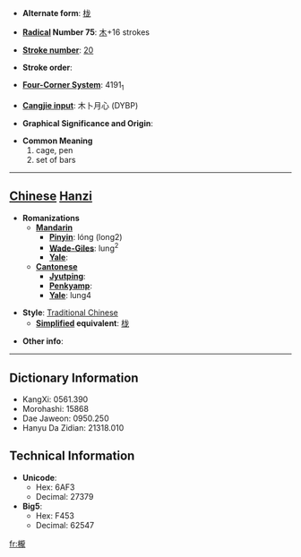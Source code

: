 * '''Alternate form''': [[栊]]

* '''[[Wiktionary:Chinese radical index| Radical]] Number 75''': [[Wiktionary:Chinese radical index 木|木]]+16 strokes

* '''[[Wiktionary:Chinese total strokes index|Stroke number]]''': [[Wiktionary:Chinese total strokes index 20|20]]

* '''Stroke order''': 

* '''[[Wiktionary:Chinese four corner index|Four-Corner System]]''': 4191<sub>1</sub>

* '''[[Wiktionary:Chinese Cangjie index|Cangjie input]]''': 木卜月心 (DYBP)

* '''Graphical Significance and Origin''': 

* '''Common Meaning'''
*#cage, pen
*# set of bars


----

== [[Chinese]] [[Hanzi]] ==

* '''Romanizations'''
** '''[[Mandarin]]'''
*** '''[[Pinyin]]''': lóng (long2)
*** '''[[Wade-Giles]]''': lung<sup>2</sup>
*** '''[[Yale]]''': 
** '''[[Cantonese]]'''
*** '''[[Jyutping]]''':
*** '''[[Penkyamp]]''': 
*** '''[[Yale]]''': lung4

* '''Style''': [[Traditional Chinese]] 
** '''[[Simplified Chinese|Simplified]] equivalent''': [[栊]]

* '''Other info''': 

----

== Dictionary Information ==

* KangXi: 0561.390
* Morohashi: 15868
* Dae Jaweon: 0950.250
* Hanyu Da Zidian: 21318.010

== Technical Information ==

* '''Unicode''':
** Hex: 6AF3
** Decimal: 27379
* '''Big5''':
** Hex: F453
** Decimal: 62547

[[fr:櫳]]